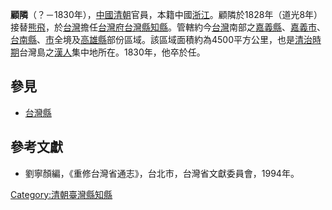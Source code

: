 '''顧隣'''（？－1830年），[[中國|中國]][[清朝|清朝]]官員，本籍中國[[浙江|浙江]]。顧隣於1828年（道光8年）接替[[熊飛_(清朝)|熊飛]]，於[[台灣|台灣]]擔任[[台灣府|台灣府]][[台灣縣|台灣縣]][[知縣|知縣]]。管轄約今[[台灣|台灣]]南部之[[嘉義縣|嘉義縣]]、[[嘉義市|嘉義市]]、[[台南縣|台南縣]]、[[台南市|市]]全境及[[高雄縣|高雄縣]]部份區域。該區域面積約為4500平方公里，也是[[台灣清治時期|清治時期]]台灣島之[[漢人|漢人]]集中地所在。1830年，他卒於任。
{{start box}}
{{s-before|[[熊飛_(清朝)|熊飛]]}}
{{s-title|[[台灣府|台灣府]][[台灣縣|台灣縣]][[知縣|知縣]] |1828年上任}}
{{s-after|[[徐必觀|徐必觀]]}}
{{end box}}
==參見==
*[[台灣縣|台灣縣]]
==參考文獻==
*劉寧顏編，《重修台灣省通志》，台北市，台灣省文獻委員會，1994年。

[[Category:清朝臺灣縣知縣|Category:清朝臺灣縣知縣]]